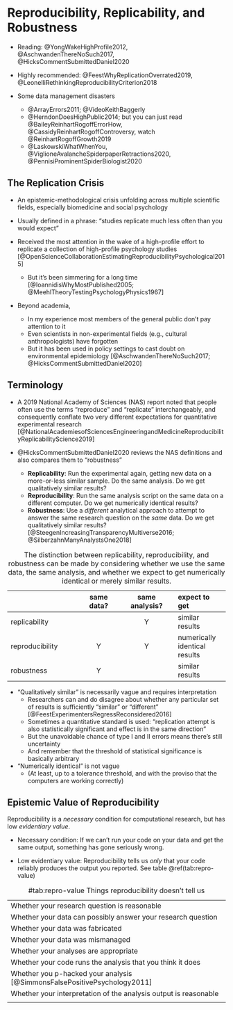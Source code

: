 # Reproducibility, Replicability, and Robustness #

- Reading: @YongWakeHighProfile2012, @AschwandenThereNoSuch2017, @HicksCommentSubmittedDaniel2020
- Highly recommended:  @FeestWhyReplicationOverrated2019, @LeonelliRethinkingReproducibilityCriterion2018

- Some data management disasters
    - @ArrayErrors2011; @VideoKeithBaggerly
    - @HerndonDoesHighPublic2014; but you can just read @BaileyReinhartRogoffErrorHow, @CassidyReinhartRogoffControversy, watch @ReinhartRogoffGrowth2019
    - @LaskowskiWhatWhenYou, @ViglioneAvalancheSpiderpaperRetractions2020, @PennisiProminentSpiderBiologist2020


## The Replication Crisis ##

- An epistemic-methodological crisis unfolding across multiple scientific fields, especially biomedicine and social psychology
- Usually defined in a phrase:  "studies replicate much less often than you would expect"

- Received the most attention in the wake of a high-profile effort to replicate a collection of high-profile psychology studies [@OpenScienceCollaborationEstimatingReproducibilityPsychological2015]
    - But it's been simmering for a long time [@IoannidisWhyMostPublished2005; @MeehlTheoryTestingPsychologyPhysics1967]

- Beyond academia, 
    - In my experience most members of the general public don't pay attention to it
    - Even scientists in non-experimental fields (e.g., cultural anthropologists) have forgotten
    - But it has been used in policy settings to cast doubt on environmental epidemiology [@AschwandenThereNoSuch2017; @HicksCommentSubmittedDaniel2020]


## Terminology ##

- A 2019 National Academy of Sciences (NAS) report noted that people often use the terms "reproduce" and "replicate" interchangeably, and consequently conflate two very different expectations for quantitative experimental research [@NationalAcademiesofSciencesEngineeringandMedicineReproducibilityReplicabilityScience2019]

- @HicksCommentSubmittedDaniel2020 reviews the NAS definitions and also compares them to "robustness"
    - **Replicability**: Run the experimental again, getting new data on a more-or-less similar sample.  Do the same analysis.  Do we get qualitatively similar results?  
    - **Reproducibility**: Run the same analysis script on the same data on a different computer.  Do we get numerically identical results? 
    - **Robustness**: Use a *different* analytical approach to attempt to answer the same research question on the *same* data.  Do we get qualitatively similar results?  [@SteegenIncreasingTransparencyMultiverse2016; @SilberzahnManyAnalystsOne2018]


|                     | same data? | same analysis? | expect to get 
|:--------------------|:----------:|:--------------:|:--------------
| replicability       |            | Y              | similar results
| reproducibility     | Y          | Y              | numerically identical results
| robustness          | Y          |                | similar results

Table: The distinction between replicability, reproducibility, and robustness can be made by considering whether we use the same data, the same analysis, and whether we expect to get numerically identical or merely similar results. 


- "Qualitatively similar" is necessarily vague and requires interpretation
    - Researchers can and do disagree about whether any particular set of results is sufficiently "similar" or "different" [@FeestExperimentersRegressReconsidered2016]
    - Sometimes a quantitative standard is used:  "replication attempt is also statistically significant and effect is in the same direction"
    - But the unavoidable chance of type I and II errors means there's still uncertainty
    - And remember that the threshold of statistical significance is basically arbitrary

- "Numerically identical" is not vague
    - (At least, up to a tolerance threshold, and with the proviso that the computers are working correctly)


## Epistemic Value of Reproducibility ##

Reproducibility is a *necessary* condition for computational research, but has low *evidentiary value*. 

- Necessary condition:  If we can't run your code on your data and get the same output, something has gone seriously wrong. 

- Low evidentiary value:  Reproducibility tells us *only* that your code reliably produces the output you reported.  See table \@ref(tab:repro-value)

| |
|:-----| 
| Whether your research question is reasonable |
| Whether your data can possibly answer your research question |
| Whether your data was fabricated |
| Whether your data was mismanaged |
| Whether your analyses are appropriate |
| Whether your code runs the analysis that you think it does |
| Whether you p-hacked your analysis [@SimmonsFalsePositivePsychology2011] |
| Whether your interpretation of the analysis output is reasonable |
| |

Table: \#tab:repro-value Things reproducibility doesn't tell us





